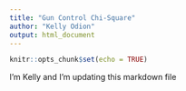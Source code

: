 ```yaml
---
title: "Gun Control Chi-Square"
author: "Kelly Odion"
output: html_document
---
```


```r
knitr::opts_chunk$set(echo = TRUE)
```

I'm Kelly and I'm updating this markdown file
